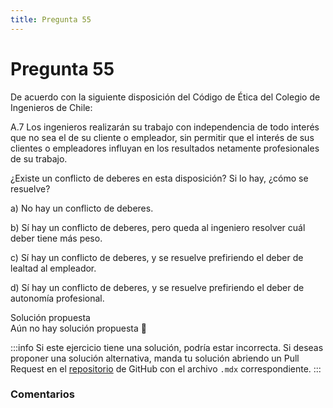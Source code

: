 ```yaml
---
title: Pregunta 55
---
```



# Pregunta 55

<div className="exercise">
De acuerdo con la siguiente disposición del Código de Ética del Colegio de Ingenieros de Chile:

A.7 Los ingenieros realizarán su trabajo con independencia de todo interés que no sea el de su
cliente o empleador, sin permitir que el interés de sus clientes o empleadores influyan en los
resultados netamente profesionales de su trabajo.

¿Existe un conflicto de deberes en esta disposición? Si lo hay, ¿cómo se resuelve?

a) No hay un conflicto de deberes.

b) Sí hay un conflicto de deberes, pero queda al ingeniero resolver cuál deber tiene más peso.

c) Sí hay un conflicto de deberes, y se resuelve prefiriendo el deber de lealtad al empleador.

d) Sí hay un conflicto de deberes, y se resuelve prefiriendo el deber de autonomía profesional.
</div>

<MDXDetails>
<summary>Solución propuesta</summary>

<div className="exercise">
Aún no hay solución propuesta 🥲
</div>

:::info
Si este ejercicio tiene una solución, podría estar incorrecta. Si deseas proponer una solución alternativa, manda tu solución abriendo
un Pull Request en el [repositorio](https://github.com/crow-rojas/apuntes-fundamentals/pulls) de GitHub con el archivo
`.mdx` correspondiente.
:::

</MDXDetails>

### Comentarios

<Disqus
  url="https://crow-rojas.github.io/apuntes-fundamentals/docs/engineering/ethics/exercises/2023-2/p55"
  identifier="docs/engineering/ethics/exercises/2023-2/p55"
  title="2023-2 Ética - Pregunta 55"
/>
